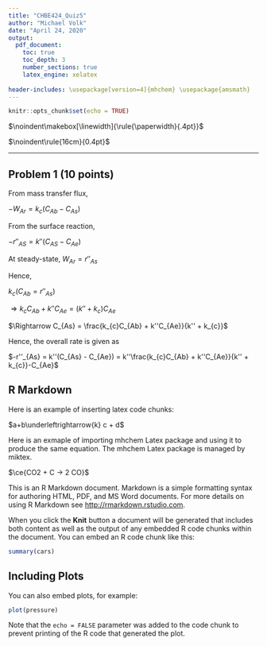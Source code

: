 ```yaml
---
title: "CHBE424_Quiz5"
author: "Michael Volk"
date: "April 24, 2020"
output:
  pdf_document:
    toc: true
    toc_depth: 3
    number_sections: true
    latex_engine: xelatex
            
header-includes: \usepackage[version=4]{mhchem} \usepackage{amsmath}
---
```



```r
knitr::opts_chunk$set(echo = TRUE)
```
$\noindent\makebox[\linewidth]{\rule{\paperwidth}{.4pt}}$

$\noindent\rule{16cm}{0.4pt}$

*** 


## Problem 1 (10 points)
From mass transfer flux,

$-W_{Ar} = k_{c}(C_{Ab} - C_{As})$

From the surface reaction,

$-r''_{AS} = k''(C_{AS} - C_{Ae})$

At steady-state, $W_{Ar} = r''_{As}$

Hence,

$k_c(C_{Ab} = r''_{As})$

$\Rightarrow k_{c}C_{Ab} + k''C_{Ae} = (k'' + k_{c}) C_{Ae}$

$\Rightarrow C_{As} = \frac{k_{c}C_{Ab} + k''C_{Ae}}{k'' + k_{c}}$

Hence, the overall rate is given as

$-r''_{As} = k''(C_{As} - C_{Ae}) = k''\frac{k_{c}C_{Ab} + k''C_{Ae}}{k'' + k_{c}}-C_{Ae}$







## R Markdown

Here is an example of inserting latex code chunks:

$a+b\underleftrightarrow{k} c + d$


Here is an exmaple of importing mhchem Latex package and using it to produce the same equation. The mhchem Latex package is managed by miktex.

$\ce{CO2 + C -> 2 CO}$

This is an R Markdown document. Markdown is a simple formatting syntax for authoring HTML, PDF, and MS Word documents. For more details on using R Markdown see <http://rmarkdown.rstudio.com>.

When you click the **Knit** button a document will be generated that includes both content as well as the output of any embedded R code chunks within the document. You can embed an R code chunk like this:

```r
summary(cars)
```

## Including Plots

You can also embed plots, for example:

```r
plot(pressure)
```

Note that the `echo = FALSE` parameter was added to the code chunk to prevent printing of the R code that generated the plot.
